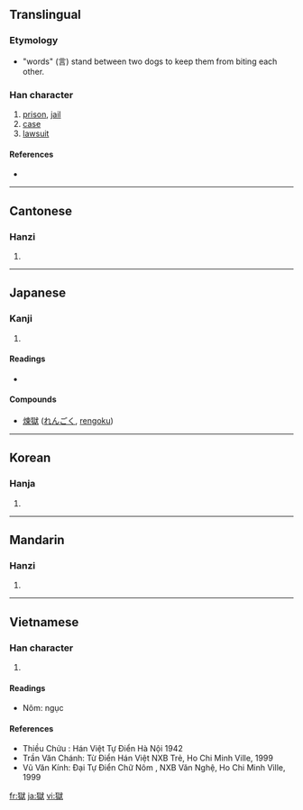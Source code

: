 {{also|狱}}
==Translingual==

===Etymology===
{{Han compound|㹜|t1=two dogs|言|t2=words|ls=ic}}
*"words" (言) stand between two dogs to keep them from biting each other.

===Han character===
{{Han char|rn=94|rad=犬|as=10|sn=13|four=4323<sub>4</sub>|canj=大竹卜口大 (KHYRK)}}

# [[prison]], [[jail]]
# [[case]]
# [[lawsuit]]

====References====
* {{Han ref|kx=0717.030|dkj=20603|dj=1128.220|hdz=21365.160|uh=7344|ud=29508|bh=BABB|bd=47803}}

----

==Cantonese==

===Hanzi===
{{yue-hanzi|jyut=|y=yuk6|sim=狱}}

# {{defn|Cantonese}}

----

==Japanese==

===Kanji===
{{ja-kanji|grade=c|rs=犬10}}

# {{defn|Japanese}}

====Readings====
* {{ja-readings|on=[[ごく]] (goku), [[きょく]] (kyoku)|kun=[[ひとや]] (hitoya)}}

====Compounds====
*[[煉獄]] ([[れんごく]], [[rengoku]])

----

==Korean==

===Hanja===
{{ko-hanja|hangeul=옥|eumhun=|rv=ok|mr=ok|y=ok}}

# {{defn|Korean}}

----

==Mandarin==

===Hanzi===
{{cmn-hanzi|sim=狱|pin=[[yù]] ([[yu4]])|wg=yü<sup>4</sup>}}

# {{defn|Mandarin}}

----

==Vietnamese==

===Han character===
{{vi-hantu|ngục}}

# {{defn|Vietnamese}}

====Readings====
* Nôm: ngục

====References====
* Thiều Chửu : Hán Việt Tự Điển  Hà Nội 1942
* Trần Văn Chánh: Từ Điển Hán Việt NXB Trẻ, Ho Chi Minh Ville, 1999
* Vũ Văn Kính: Đại Tự Điển Chữ Nôm , NXB Văn Nghệ, Ho Chi Minh Ville, 1999

[[fr:獄]]
[[ja:獄]]
[[vi:獄]]